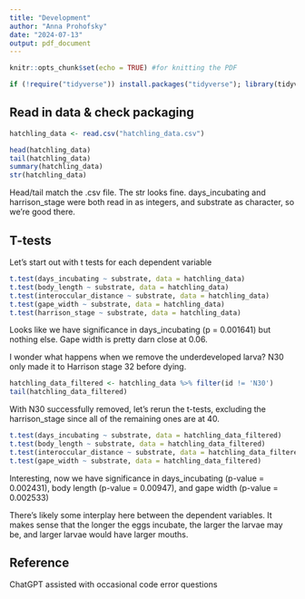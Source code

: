 ```yaml
---
title: "Development"
author: "Anna Prohofsky"
date: "2024-07-13"
output: pdf_document
---
```


```r
knitr::opts_chunk$set(echo = TRUE) #for knitting the PDF

if (!require("tidyverse")) install.packages("tidyverse"); library(tidyverse) #a collection of different packages for data science, such as ggplot and dplyr. ALWAYS DO LAST!! 
```

## Read in data & check packaging

```r
hatchling_data <- read.csv("hatchling_data.csv") 

head(hatchling_data)
tail(hatchling_data)
summary(hatchling_data)
str(hatchling_data)

```
Head/tail match the .csv file. The str looks fine. days_incubating and harrison_stage were both read in as integers, and substrate as character, so we're good there.

## T-tests

Let's start out with t tests for each dependent variable
```r
t.test(days_incubating ~ substrate, data = hatchling_data)
t.test(body_length ~ substrate, data = hatchling_data)
t.test(interoccular_distance ~ substrate, data = hatchling_data)
t.test(gape_width ~ substrate, data = hatchling_data)
t.test(harrison_stage ~ substrate, data = hatchling_data)
```
Looks like we have significance in days_incubating (p = 0.001641) but nothing else. Gape width is pretty darn close at 0.06. 

I wonder what happens when we remove the underdeveloped larva? N30 only made it to Harrison stage 32 before dying. 

```r
hatchling_data_filtered <- hatchling_data %>% filter(id != 'N30')
tail(hatchling_data_filtered)
```

With N30 successfully removed, let's rerun the t-tests, excluding the harrison_stage since all of the remaining ones are at 40.

```r
t.test(days_incubating ~ substrate, data = hatchling_data_filtered)
t.test(body_length ~ substrate, data = hatchling_data_filtered)
t.test(interoccular_distance ~ substrate, data = hatchling_data_filtered)
t.test(gape_width ~ substrate, data = hatchling_data_filtered)
```
Interesting, now we have significance in days_incubating (p-value = 0.002431), body length (p-value = 0.00947), and gape width (p-value = 0.002533)

There's likely some interplay here between the dependent variables. It makes sense that the longer the eggs incubate, the larger the larvae may be, and larger larvae would have larger mouths.  

## Reference

ChatGPT assisted with occasional code error questions